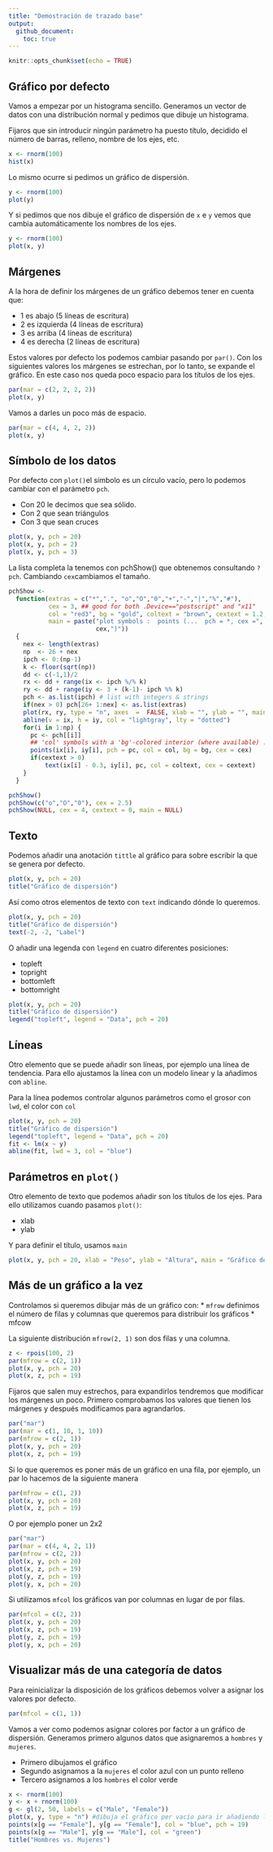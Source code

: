 ```yaml
---
title: "Demostración de trazado base"
output: 
  github_document:
    toc: true
---
```


```r
knitr::opts_chunk$set(echo = TRUE)
```

## Gráfico por defecto

Vamos a empezar por un histograma sencillo. Generamos un vector de datos con una distribución normal y pedimos que dibuje un histograma.

Fijaros que sin introducir ningún parámetro ha puesto título, decidido el número de barras, relleno, nombre de los ejes, etc.

```r
x <- rnorm(100)
hist(x)
```
Lo mismo ocurre si pedimos un gráfico de dispersión.

```r
y <- rnorm(100)
plot(y)
```

Y si pedimos que nos dibuje el gráfico de dispersión de `x` e `y` vemos que cambia automáticamente los nombres de los ejes.

```r
y <- rnorm(100)
plot(x, y)
```

## Márgenes
A la hora de definir los márgenes de un gráfico debemos tener en cuenta que:

* 1 es abajo (5 líneas de escritura)
* 2 es izquierda (4 líneas de escritura)
* 3 es arriba (4 líneas de escritura)
* 4 es derecha (2 líneas de escritura)

Estos valores por defecto los podemos cambiar pasando por `par()`. Con los siguientes valores los márgenes se estrechan, por lo tanto, se expande el gráfico. En este caso nos queda poco espacio para los títulos de los ejes.

```r
par(mar = c(2, 2, 2, 2))
plot(x, y)
```

Vamos a darles un poco más de espacio.
```r
par(mar = c(4, 4, 2, 2))
plot(x, y)
```

## Símbolo de los datos
Por defecto con `plot()`el símbolo es un círculo vacío, pero lo podemos cambiar con el parámetro `pch`.

* Con 20 le decimos que sea sólido.
* Con 2 que sean triángulos
* Con 3 que sean cruces
```r
plot(x, y, pch = 20)
plot(x, y, pch = 2)
plot(x, y, pch = 3)
```

La lista completa la tenemos con pchShow() que obtenemos consultando `?pch`. Cambiando `cex`cambiamos el tamaño.
```r
pchShow <-
  function(extras = c("*",".", "o","O","0","+","-","|","%","#"),
           cex = 3, ## good for both .Device=="postscript" and "x11"
           col = "red3", bg = "gold", coltext = "brown", cextext = 1.2,
           main = paste("plot symbols :  points (...  pch = *, cex =",
                        cex,")"))
  {
    nex <- length(extras)
    np  <- 26 + nex
    ipch <- 0:(np-1)
    k <- floor(sqrt(np))
    dd <- c(-1,1)/2
    rx <- dd + range(ix <- ipch %/% k)
    ry <- dd + range(iy <- 3 + (k-1)- ipch %% k)
    pch <- as.list(ipch) # list with integers & strings
    if(nex > 0) pch[26+ 1:nex] <- as.list(extras)
    plot(rx, ry, type = "n", axes  =  FALSE, xlab = "", ylab = "", main = main)
    abline(v = ix, h = iy, col = "lightgray", lty = "dotted")
    for(i in 1:np) {
      pc <- pch[[i]]
      ## 'col' symbols with a 'bg'-colored interior (where available) :
      points(ix[i], iy[i], pch = pc, col = col, bg = bg, cex = cex)
      if(cextext > 0)
          text(ix[i] - 0.3, iy[i], pc, col = coltext, cex = cextext)
    }
  }

pchShow()
pchShow(c("o","O","0"), cex = 2.5)
pchShow(NULL, cex = 4, cextext = 0, main = NULL)
```

## Texto
Podemos añadir una anotación `tittle` al gráfico para sobre escribir la que se genera por defecto.
```r
plot(x, y, pch = 20)
title("Gráfico de dispersión")
```

Así como otros elementos de texto con `text` indicando dónde lo queremos.
```r
plot(x, y, pch = 20)
title("Gráfico de dispersión")
text(-2, -2, "Label")
```

O añadir una legenda con `legend` en cuatro diferentes posiciones:

* topleft
* topright
* bottomleft
* bottomright
```r
plot(x, y, pch = 20)
title("Gráfico de dispersión")
legend("topleft", legend = "Data", pch = 20)
```

## Líneas
Otro elemento que se puede añadir son líneas, por ejemplo una línea de tendencia. Para ello ajustamos la línea con un modelo linear y la añadimos con `abline`. 

Para la línea podemos controlar algunos parámetros como el grosor con `lwd`, el color con `col`
```r
plot(x, y, pch = 20)
title("Gráfico de dispersión")
legend("topleft", legend = "Data", pch = 20)
fit <- lm(x ~ y)
abline(fit, lwd = 3, col = "blue")
```

## Parámetros en `plot()`
Otro elemento de texto que podemos añadir son los títulos de los ejes. Para ello utilizamos cuando pasamos `plot()`:

* xlab
* ylab

Y para definir el título, usamos `main`
```r
plot(x, y, pch = 20, xlab = "Peso", ylab = "Altura", main = "Gráfico de dispersión")
```

## Más de un gráfico a la vez
Controlamos si queremos dibujar más de un gráfico con:
* `mfrow` definimos el número de filas y columnas que queremos para distribuir los gráficos
* mfcow

La siguiente distribución `mfrow(2, 1)` son dos filas y una columna.
```r
z <- rpois(100, 2)
par(mfrow = c(2, 1))
plot(x, y, pch = 20)
plot(x, z, pch = 19)
```

Fijaros que salen muy estrechos, para expandirlos tendremos que modificar los márgenes un poco. Primero comprobamos los valores que tienen los márgenes y después modificamos para agrandarlos.
```r
par("mar")
par(mar = c(1, 10, 1, 10))
par(mfrow = c(2, 1))
plot(x, y, pch = 20)
plot(x, z, pch = 19)
```

Si lo que queremos es poner más de un gráfico en una fila, por ejemplo, un par lo hacemos de la siguiente manera
```r
par(mfrow = c(1, 2))
plot(x, y, pch = 20)
plot(x, z, pch = 19)
```

O por ejemplo poner un 2x2
```r
par("mar")
par(mar = c(4, 4, 2, 1))
par(mfrow = c(2, 2))
plot(x, y, pch = 20)
plot(x, z, pch = 19)
plot(y, z, pch = 19)
plot(y, x, pch = 20)
```

Si utilizamos `mfcol` los gráficos van por columnas en lugar de por filas.
```r
par(mfcol = c(2, 2))
plot(x, y, pch = 20)
plot(x, z, pch = 19)
plot(y, z, pch = 19)
plot(y, x, pch = 20)
```

## Visualizar más de una categoría de datos
Para reinicializar la disposición de los gráficos debemos volver a asignar los valores por defecto.
```r
par(mfcol = c(1, 1))
```

Vamos a ver como podemos asignar colores por factor a un gráfico de dispersión. Generamos primero algunos datos que asignaremos a `hombres` y `mujeres`.

* Primero dibujamos el gráfico
* Segundo asignamos a la `mujeres` el color azul con un punto relleno
* Tercero asignamos a los `hombres` el color verde
```r
x <- rnorm(100)
y <- x + rnorm(100)
g <- gl(2, 50, labels = c("Male", "Female"))
plot(x, y, type = "n") #dibuja el gráfico per vacío para ir añadiendo lo que nos interesa
points(x[g == "Female"], y[g == "Female"], col = "blue", pch = 19)
points(x[g == "Male"], y[g == "Male"], col = "green")
title("Hombres vs. Mujeres")
```